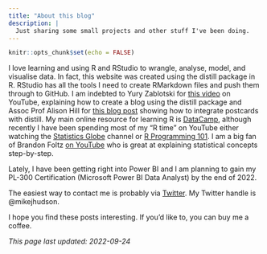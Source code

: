 ```yaml
---
title: "About this blog"
description: |
  Just sharing some small projects and other stuff I've been doing.
---
```


```r
knitr::opts_chunk$set(echo = FALSE)
```
I love learning and using R and RStudio to wrangle, analyse, model, and visualise data.
In fact, this website was created using the distill package in R. RStudio has all the tools
I need to create RMarkdown files and push them through to GitHub. I am indebted to
Yury Zablotski for [this video](https://www.youtube.com/watch?v=WZt4H-ogH3s) on YouTube,
explaining how to create a blog using the distill package
and Assoc Prof Alison Hill for [this blog post](https://www.apreshill.com/blog/2020-12-postcards-distill/)
showing how to integrate postcards with distill.
My main online resource for learning R is [DataCamp](https://www.datacamp.com/), although recently I have been spending most of my "R time" on YouTube either watching the [Statistics Globe](https://www.youtube.com/channel/UCyHEww8_SCdxZvEnkCfi55w) channel or
[R Programming 101](https://www.youtube.com/c/RProgramming101).
I am a big fan of Brandon Foltz [on YouTube](https://www.youtube.com/channel/UCFrjdcImgcQVyFbK04MBEhA) who is great at explaining statistical concepts step-by-step.

Lately, I have been getting right into Power BI and I am planning to gain my PL-300 Certification (Microsoft Power BI Data Analyst) by the end of 2022.

The easiest way to contact me is probably via [Twitter](https://twitter.com/mikejhudson).
My Twitter handle is @mikejhudson.

I hope you find these posts interesting. If you'd like to, you can buy me a coffee.

*This page last updated: 2022-09-24*